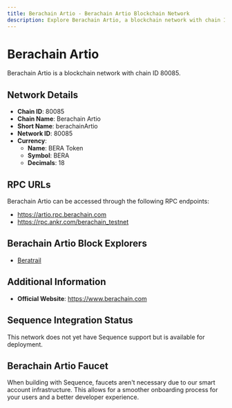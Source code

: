 ```yaml
--- 
title: Berachain Artio - Berachain Artio Blockchain Network
description: Explore Berachain Artio, a blockchain network with chain ID 80085. Learn about its native currency, BERA Token, and how to interact with the network.
---
```


# Berachain Artio

Berachain Artio is a blockchain network with chain ID 80085.

## Network Details

- **Chain ID**: 80085
- **Chain Name**: Berachain Artio
- **Short Name**: berachainArtio
- **Network ID**: 80085
- **Currency**: 
  - **Name**: BERA Token
  - **Symbol**: BERA
  - **Decimals**: 18

## RPC URLs

Berachain Artio can be accessed through the following RPC endpoints:

- https://artio.rpc.berachain.com
- https://rpc.ankr.com/berachain_testnet

## Berachain Artio Block Explorers

- [Beratrail](https://artio.beratrail.io)

## Additional Information

- **Official Website**: https://www.berachain.com

## Sequence Integration Status

This network does not yet have Sequence support but is available for deployment.

## Berachain Artio Faucet

When building with Sequence, faucets aren't necessary due to our smart account infrastructure. This allows for a smoother onboarding process for your users and a better developer experience.
